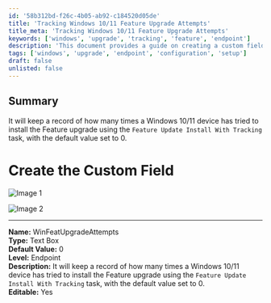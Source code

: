 ```yaml
---
id: '58b312bd-f26c-4b05-ab92-c184520d05de'
title: 'Tracking Windows 10/11 Feature Upgrade Attempts'
title_meta: 'Tracking Windows 10/11 Feature Upgrade Attempts'
keywords: ['windows', 'upgrade', 'tracking', 'feature', 'endpoint']
description: 'This document provides a guide on creating a custom field to track the number of attempts a Windows 10/11 device has made to install a feature upgrade using the Feature Update Install With Tracking task. The default value for this custom field is set to 0.'
tags: ['windows', 'upgrade', 'endpoint', 'configuration', 'setup']
draft: false
unlisted: false
---
```

## Summary

It will keep a record of how many times a Windows 10/11 device has tried to install the Feature upgrade using the `Feature Update Install With Tracking` task, with the default value set to 0.

# Create the Custom Field

![Image 1](../../../static/img/WinFeatUpgradeAttempts/image_1.png)

![Image 2](../../../static/img/WinFeatUpgradeAttempts/image_2.png)

---

**Name:** WinFeatUpgradeAttempts  
**Type:** Text Box  
**Default Value:** 0  
**Level:** Endpoint  
**Description:** It will keep a record of how many times a Windows 10/11 device has tried to install the Feature upgrade using the `Feature Update Install With Tracking` task, with the default value set to 0.  
**Editable:** Yes  











